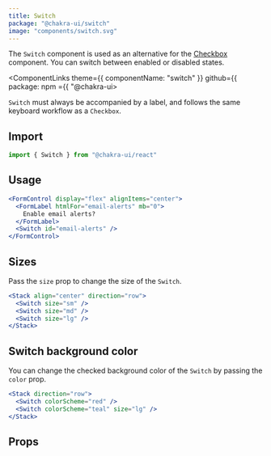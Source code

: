 ```yaml
---
title: Switch
package: "@chakra-ui/switch"
image: "components/switch.svg"
---
```


The `Switch` component is used as an alternative for the [Checkbox](/docs/form/checkbox) component. You can switch between enabled or disabled states.

<ComponentLinks theme={{ componentName: "switch" }} github={{ package: npm ={{ "@chakra-ui>

<carbon-ad></carbon-ad>

`Switch` must always be accompanied by a label, and follows the same keyboard workflow as a `Checkbox`.

## Import

```js
import { Switch } from "@chakra-ui/react"
```

## Usage

```jsx
<FormControl display="flex" alignItems="center">
  <FormLabel htmlFor="email-alerts" mb="0">
    Enable email alerts?
  </FormLabel>
  <Switch id="email-alerts" />
</FormControl>
```

## Sizes

Pass the `size` prop to change the size of the `Switch`.

```jsx
<Stack align="center" direction="row">
  <Switch size="sm" />
  <Switch size="md" />
  <Switch size="lg" />
</Stack>
```

## Switch background color

You can change the checked background color of the `Switch` by passing the `color` prop.

```jsx
<Stack direction="row">
  <Switch colorScheme="red" />
  <Switch colorScheme="teal" size="lg" />
</Stack>
```

## Props

<PropsTable of="Switch" />
